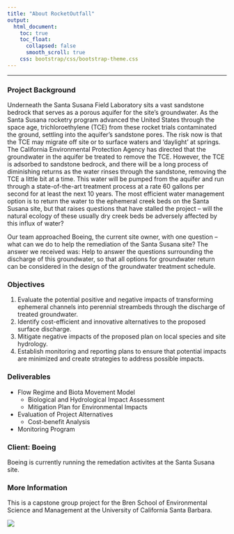 ```yaml
---
title: "About RocketOutfall"
output:
  html_document:
    toc: true
    toc_float:
      collapsed: false
      smooth_scroll: true
    css: bootstrap/css/bootstrap-theme.css
--- 
```


***

### Project Background
Underneath the Santa Susana Field Laboratory sits a vast sandstone bedrock that serves as a porous aquifer for the site's groundwater. As the Santa Susana rocketry program advanced the United States through the space age, trichloroethylene (TCE) from these rocket trials contaminated the ground, settling into the aquifer's sandstone pores. The risk now is that the TCE may migrate off site or to surface waters and 'daylight' at springs. The California Environmental Protection Agency has directed that the groundwater in the aquifer be treated to remove the TCE. However, the TCE is adsorbed to sandstone bedrock, and there will be a long process of diminishing returns as the water rinses through the sandstone, removing the TCE a little bit at a time. This water will be pumped from the aquifer and run through a state-of-the-art treatment process at a rate 60 gallons per second for at least the next 10 years. The most efficient water management option is to return the water to the ephemeral creek beds on the Santa Susana site, but that raises questions that have stalled the project -- will the natural ecology of these usually dry creek beds be adversely affected by this influx of water? 

Our team approached Boeing, the current site owner, with one question -- what can we do to help the remediation of the Santa Susana site? The answer we received was: Help to answer the questions surrounding the discharge of this groundwater, so that all options for groundwater return can be considered in the design of the groundwater treatment schedule.

### Objectives
1. Evaluate the potential positive and negative impacts of transforming ephemeral channels into perennial streambeds through the discharge of treated groundwater.
2. Identify cost-efficient and innovative alternatives to the proposed surface discharge.
3. Mitigate negative impacts of the proposed plan on local species and site hydrology.
4. Establish monitoring and reporting plans to ensure that potential impacts are minimized and create strategies to address possible impacts.

### Deliverables
* Flow Regime and Biota Movement Model
    + Biological and Hydrological Impact Assessment
    + Mitigation Plan for Environmental Impacts
* Evaluation of Project Alternatives
    + Cost-benefit Analysis
* Monitoring Program

### Client: Boeing
Boeing is currently running the remedation activites at the Santa Susana site.

### More Information
This is a capstone group project for the Bren School of Environmental Science and Management at the University of California Santa Barbara.

[![](images/brenlogo.png)](http://www.esm.ucsb.edu/)
